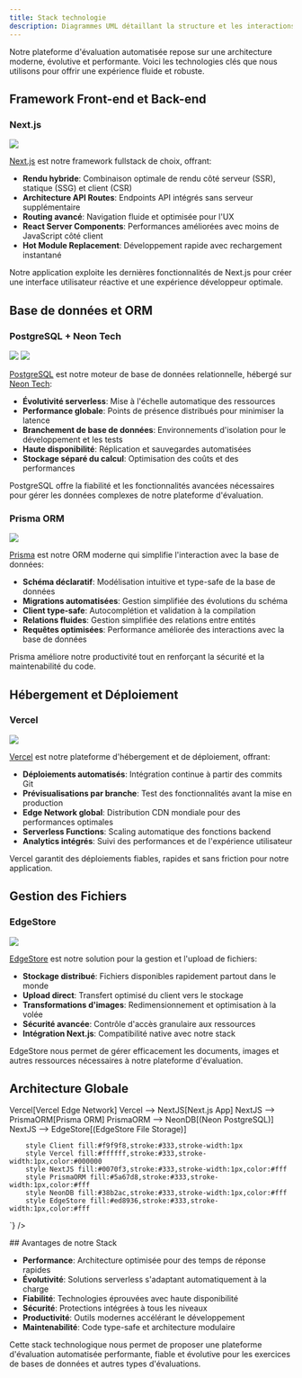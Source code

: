 ```yaml
---
title: Stack technologie
description: Diagrammes UML détaillant la structure et les interactions du système d'évaluation
---
```



Notre plateforme d'évaluation automatisée repose sur une architecture moderne, évolutive et performante. Voici les technologies clés que nous utilisons pour offrir une expérience fluide et robuste.

## Framework Front-end et Back-end

### Next.js

<img src="https://i.pinimg.com/736x/4a/2b/e7/4a2be73b1e2efb44355436c40bf496dd.jpg" className="w-50"/>

[Next.js](https://nextjs.org/) est notre framework fullstack de choix, offrant:

- **Rendu hybride**: Combinaison optimale de rendu côté serveur (SSR), statique (SSG) et client (CSR)
- **Architecture API Routes**: Endpoints API intégrés sans serveur supplémentaire
- **Routing avancé**: Navigation fluide et optimisée pour l'UX
- **React Server Components**: Performances améliorées avec moins de JavaScript côté client
- **Hot Module Replacement**: Développement rapide avec rechargement instantané

Notre application exploite les dernières fonctionnalités de Next.js pour créer une interface utilisateur réactive et une expérience développeur optimale.

## Base de données et ORM

### PostgreSQL + Neon Tech
<div className={"flex flex-row"}>
    <img src="https://cdn.prod.website-files.com/6064b31ff49a2d31e0493af1/66a47686d17c50595ab25075_AD_4nXef8kg1j8Ne3QwQ5VMAVaubMxxFEPvv4gFeYFtVv3S9OQtr9DUgSicnoU2ONDCCwi0wdX7z9So0gE1lLnsvAfzDtGfXYLhsJaLdSCiQU6MEoi0Wapsol5RWbNKBB6hQnIgqtzJ2-zWKrJQMUb2IocBFxK1_.png" className="w-1/2"/>
    <img src="https://encrypted-tbn0.gstatic.com/images?q=tbn:ANd9GcRc5bmg1-GXnNwBr7NITk9kVgRRh4GN8yNC7Q&s" className={"w-1/2"}/>
</div>

[PostgreSQL](https://www.postgresql.org/) est notre moteur de base de données relationnelle, hébergé sur [Neon Tech](https://neon.tech/):

- **Évolutivité serverless**: Mise à l'échelle automatique des ressources
- **Performance globale**: Points de présence distribués pour minimiser la latence
- **Branchement de base de données**: Environnements d'isolation pour le développement et les tests
- **Haute disponibilité**: Réplication et sauvegardes automatisées
- **Stockage séparé du calcul**: Optimisation des coûts et des performances

PostgreSQL offre la fiabilité et les fonctionnalités avancées nécessaires pour gérer les données complexes de notre plateforme d'évaluation.

### Prisma ORM
<img src="https://cdn.worldvectorlogo.com/logos/prisma-2.svg" />



[Prisma](https://www.prisma.io/) est notre ORM moderne qui simplifie l'interaction avec la base de données:

- **Schéma déclaratif**: Modélisation intuitive et type-safe de la base de données
- **Migrations automatisées**: Gestion simplifiée des évolutions du schéma
- **Client type-safe**: Autocomplétion et validation à la compilation
- **Relations fluides**: Gestion simplifiée des relations entre entités
- **Requêtes optimisées**: Performance améliorée des interactions avec la base de données

Prisma améliore notre productivité tout en renforçant la sécurité et la maintenabilité du code.

## Hébergement et Déploiement

### Vercel

<img src="https://images.ctfassets.net/crb83veve8xb/2YfNwMlyl1U0DLVXRgL8TB/9e8474e083f2ba01a296343d84f2282d/vercel_thumbnail.webp" />


[Vercel](https://vercel.com/) est notre plateforme d'hébergement et de déploiement, offrant:

- **Déploiements automatisés**: Intégration continue à partir des commits Git
- **Prévisualisations par branche**: Test des fonctionnalités avant la mise en production
- **Edge Network global**: Distribution CDN mondiale pour des performances optimales
- **Serverless Functions**: Scaling automatique des fonctions backend
- **Analytics intégrés**: Suivi des performances et de l'expérience utilisateur

Vercel garantit des déploiements fiables, rapides et sans friction pour notre application.

## Gestion des Fichiers

### EdgeStore

<img src="https://edgestore.dev/img/opengraph-image.png" />

[EdgeStore](https://edgestore.dev/) est notre solution pour la gestion et l'upload de fichiers:

- **Stockage distribué**: Fichiers disponibles rapidement partout dans le monde
- **Upload direct**: Transfert optimisé du client vers le stockage
- **Transformations d'images**: Redimensionnement et optimisation à la volée
- **Sécurité avancée**: Contrôle d'accès granulaire aux ressources
- **Intégration Next.js**: Compatibilité native avec notre stack

EdgeStore nous permet de gérer efficacement les documents, images et autres ressources nécessaires à notre plateforme d'évaluation.

## Architecture Globale
<div className={"flex justify-center items-center"} style={{
    backgroundColor: '#ffe9a3', // Couleur de fond
    padding: '20px',            // Espace intérieur
    borderRadius: '10px',       // Bordures arrondies
    boxShadow: '0 4px 8px rgba(0, 0, 0, 0.1)', // Ombre
}}>
    <MermaidDiagram chart={`
graph TD
    Client[Client Browser] --> Vercel[Vercel Edge Network]
    Vercel --> NextJS[Next.js App]
    NextJS --> PrismaORM[Prisma ORM]
    PrismaORM --> NeonDB[(Neon PostgreSQL)]
    NextJS --> EdgeStore[(EdgeStore File Storage)]

        style Client fill:#f9f9f8,stroke:#333,stroke-width:1px
        style Vercel fill:#ffffff,stroke:#333,stroke-width:1px,color:#000000
        style NextJS fill:#0070f3,stroke:#333,stroke-width:1px,color:#fff
        style PrismaORM fill:#5a67d8,stroke:#333,stroke-width:1px,color:#fff
        style NeonDB fill:#38b2ac,stroke:#333,stroke-width:1px,color:#fff
        style EdgeStore fill:#ed8936,stroke:#333,stroke-width:1px,color:#fff
`} />
</div>
## Avantages de notre Stack

- **Performance**: Architecture optimisée pour des temps de réponse rapides
- **Évolutivité**: Solutions serverless s'adaptant automatiquement à la charge
- **Fiabilité**: Technologies éprouvées avec haute disponibilité
- **Sécurité**: Protections intégrées à tous les niveaux
- **Productivité**: Outils modernes accélérant le développement
- **Maintenabilité**: Code type-safe et architecture modulaire

Cette stack technologique nous permet de proposer une plateforme d'évaluation automatisée performante, fiable et évolutive pour les exercices de bases de données et autres types d'évaluations.